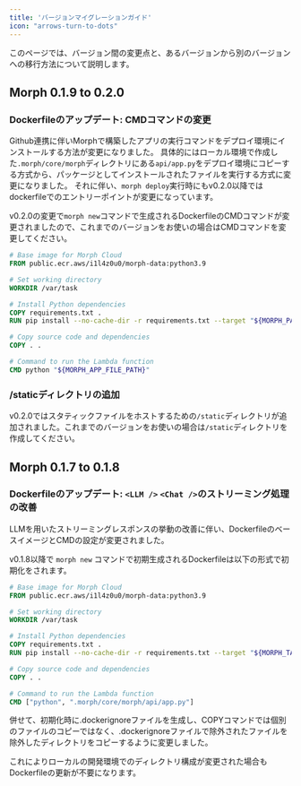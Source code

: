 ```yaml
---
title: 'バージョンマイグレーションガイド'
icon: "arrows-turn-to-dots"
---
```


このページでは、バージョン間の変更点と、あるバージョンから別のバージョンへの移行方法について説明します。

## Morph 0.1.9 to 0.2.0

### Dockerfileのアップデート: CMDコマンドの変更

Github連携に伴いMorphで構築したアプリの実行コマンドをデプロイ環境にインストールする方法が変更になりました。
具体的にはローカル環境で作成した`.morph/core/morph`ディレクトリにある`api/app.py`をデプロイ環境にコピーする方式から、パッケージとしてインストールされたファイルを実行する方式に変更になりました。
それに伴い、`morph deploy`実行時にもv0.2.0以降ではdockerfileでのエントリーポイントが変更になっています。

v0.2.0の変更で`morph new`コマンドで生成されるDockerfileのCMDコマンドが変更されましたので、これまでのバージョンをお使いの場合はCMDコマンドを変更してください。

```dockerfile
# Base image for Morph Cloud
FROM public.ecr.aws/i1l4z0u0/morph-data:python3.9

# Set working directory
WORKDIR /var/task

# Install Python dependencies
COPY requirements.txt .
RUN pip install --no-cache-dir -r requirements.txt --target "${MORPH_PACKAGE_ROOT}"

# Copy source code and dependencies
COPY . .

# Command to run the Lambda function
CMD python "${MORPH_APP_FILE_PATH}"
```

### /staticディレクトリの追加

v0.2.0ではスタティックファイルをホストするための`/static`ディレクトリが追加されました。これまでのバージョンをお使いの場合は`/static`ディレクトリを作成してください。

## Morph 0.1.7 to 0.1.8

### Dockerfileのアップデート: `<LLM />` `<Chat />`のストリーミング処理の改善

LLMを用いたストリーミングレスポンスの挙動の改善に伴い、DockerfileのベースイメージとCMDの設定が変更されました。

v0.1.8以降で `morph new` コマンドで初期生成されるDockerfileは以下の形式で初期化をされます。

```dockerfile
# Base image for Morph Cloud
FROM public.ecr.aws/i1l4z0u0/morph-data:python3.9

# Set working directory
WORKDIR /var/task

# Install Python dependencies
COPY requirements.txt .
RUN pip install --no-cache-dir -r requirements.txt --target "${MORPH_TASK_ROOT}"

# Copy source code and dependencies
COPY . .

# Command to run the Lambda function
CMD ["python", ".morph/core/morph/api/app.py"]
```

併せて、初期化時に.dockerignoreファイルを生成し、COPYコマンドでは個別のファイルのコピーではなく、.dockerignoreファイルで除外されたファイルを除外したディレクトリをコピーするように変更しました。

これによりローカルの開発環境でのディレクトリ構成が変更された場合もDockerfileの更新が不要になります。
